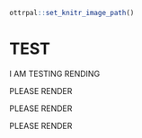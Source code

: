 ```r
ottrpal::set_knitr_image_path()
```

# TEST

I AM TESTING RENDING

PLEASE RENDER

PLEASE RENDER

PLEASE RENDER
